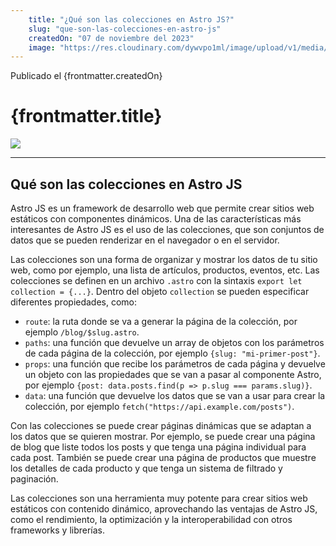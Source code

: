 ---
    title: "¿Qué son las colecciones en Astro JS?"
    slug: "que-son-las-colecciones-en-astro-js"
    createdOn: "07 de noviembre del 2023"
    image: "https://res.cloudinary.com/dywvpo1ml/image/upload/v1/media/blog/portadas/post-1_cx7z0k"
---

<span id="date">Publicado el {frontmatter.createdOn}</span>
# {frontmatter.title}
<img src={frontmatter.image} />

<hr class="my-12" />

## Qué son las colecciones en Astro JS

Astro JS es un framework de desarrollo web que permite crear sitios web estáticos con componentes dinámicos. Una de las características más interesantes de Astro JS es el uso de las colecciones, que son conjuntos de datos que se pueden renderizar en el navegador o en el servidor.

Las colecciones son una forma de organizar y mostrar los datos de tu sitio web, como por ejemplo, una lista de artículos, productos, eventos, etc. Las colecciones se definen en un archivo `.astro` con la sintaxis `export let collection = {...}`. Dentro del objeto `collection` se pueden especificar diferentes propiedades, como:

- `route`: la ruta donde se va a generar la página de la colección, por ejemplo `/blog/$slug.astro`.
- `paths`: una función que devuelve un array de objetos con los parámetros de cada página de la colección, por ejemplo `{slug: "mi-primer-post"}`.
- `props`: una función que recibe los parámetros de cada página y devuelve un objeto con las propiedades que se van a pasar al componente Astro, por ejemplo `{post: data.posts.find(p => p.slug === params.slug)}`.
- `data`: una función que devuelve los datos que se van a usar para crear la colección, por ejemplo `fetch("https://api.example.com/posts")`.

Con las colecciones se puede crear páginas dinámicas que se adaptan a los datos que se quieren mostrar. Por ejemplo, se puede crear una página de blog que liste todos los posts y que tenga una página individual para cada post. También se puede crear una página de productos que muestre los detalles de cada producto y que tenga un sistema de filtrado y paginación.

Las colecciones son una herramienta muy potente para crear sitios web estáticos con contenido dinámico, aprovechando las ventajas de Astro JS, como el rendimiento, la optimización y la interoperabilidad con otros frameworks y librerías.
